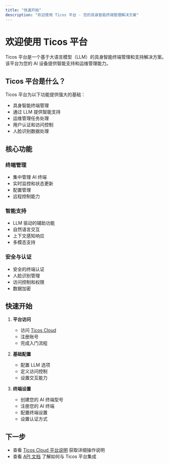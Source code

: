```yaml
---
title: "快速开始"
description: "欢迎使用 Ticos 平台 - 您的具身智能终端管理解决方案"
---
```


# 欢迎使用 Ticos 平台

Ticos 平台是一个基于大语言模型（LLM）的具身智能终端管理和支持解决方案。该平台为您的 AI 设备提供智能支持和运维管理能力。

## Ticos 平台是什么？

Ticos 平台为以下功能提供强大的基础：

- 具身智能终端管理
- 通过 LLM 提供智能支持
- 运维管理任务处理
- 用户认证和访问控制
- 人脸识别数据处理

## 核心功能

### 终端管理

- 集中管理 AI 终端
- 实时监控和状态更新
- 配置管理
- 远程控制能力

### 智能支持

- LLM 驱动的辅助功能
- 自然语言交互
- 上下文感知响应
- 多模态支持

### 安全与认证

- 安全的终端认证
- 人脸识别管理
- 访问控制和权限
- 数据加密

## 快速开始

1. **平台访问**

   - 访问 [Ticos Cloud](https://cloud.ticos.ai)
   - 注册账号
   - 完成入门流程

2. **基础配置**
   - 配置 LLM 选项
   - 定义访问控制
   - 设置交互能力

3. **终端设置**

   - 创建您的 AI 终端型号
   - 注册您的 AI 终端
   - 配置终端设置
   - 设置认证方式

## 下一步

- 查看 [Ticos Cloud 平台说明](platform) 获取详细操作说明
- 查看 [API 文档](api) 了解如何与 Ticos 平台集成
